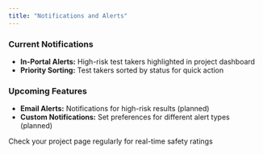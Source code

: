 ```yaml
---
title: "Notifications and Alerts"
---
```


### Current Notifications[​](#current-notifications "Direct link to Current Notifications")

* **In-Portal Alerts:** High-risk test takers highlighted in project dashboard
* **Priority Sorting:** Test takers sorted by status for quick action

### Upcoming Features[​](#upcoming-features "Direct link to Upcoming Features")

* **Email Alerts:** Notifications for high-risk results (planned)
* **Custom Notifications:** Set preferences for different alert types (planned)

<Check>
  Check your project page regularly for real-time safety ratings
</Check>
